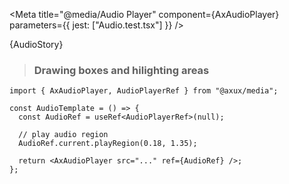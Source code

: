 
<Meta
  title="@media/Audio Player"
  component={AxAudioPlayer}
  parameters={{ jest: ["Audio.test.tsx"] }}
/>

<Title>Audio Player</Title>

<Canvas>
  <Story name="Audio Player" height="32rem" parameters={{ layout: "none" }}>
    {AudioStory}
  </Story>
</Canvas>

> ### Drawing boxes and hilighting areas

```tsx
import { AxAudioPlayer, AudioPlayerRef } from "@axux/media";

const AudioTemplate = () => {
  const AudioRef = useRef<AudioPlayerRef>(null);

  // play audio region
  AudioRef.current.playRegion(0.18, 1.35);
  
  return <AxAudioPlayer src="..." ref={AudioRef} />;
};
```

<ArgsTable sort="requiredFirst" of={AxAudioPlayer} />

